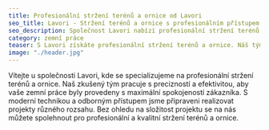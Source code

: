 ```yaml
---
title: Profesionální stržení terénů a ornice od Lavori 
seo_title: Lavori - Stržení terénů a ornice s profesionálním přístupem
seo_description: Společnost Lavori nabízí profesionální stržení terénů a ornice. Využijte našich služeb pro precizní a efektivní zemní práce.
category: zemní práce
teaser: S Lavori získáte profesionální stržení terénů a ornice. Náš tým zajistí přesné a efektivní zemní práce pro váš projekt.
image: "./header.jpg"
---
```

<p>
Vítejte u společnosti Lavori, kde se specializujeme na profesionální stržení terénů a ornice. Naš zkušený tým pracuje s precizností a efektivitou, aby vaše zemní práce byly provedeny s maximální spokojeností zákazníka. S moderní technikou a odborným přístupem jsme připraveni realizovat projekty různého rozsahu. Bez ohledu na složitost projektu se na nás můžete spolehnout pro profesionální a kvalitní stržení terénů a ornice.
</p>